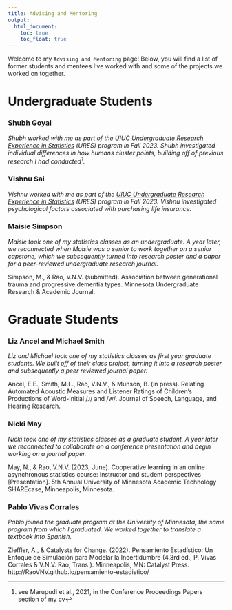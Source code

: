 ```yaml
---
title: Advising and Mentoring
output: 
  html_document:
    toc: true
    toc_float: true
---
```


Welcome to my `Advising and Mentoring` page! Below, you will find a list of former students and mentees I've worked with and some of the projects we worked on together.

# Undergraduate Students

### Shubh Goyal

*Shubh worked with me as part of the [UIUC Undergraduate Research Experience in Statistics](https://stat.illinois.edu/research/undergraduate-research) (URES) program in Fall 2023. Shubh investigated individual differences in how humans cluster points, building off of previous research I had conducted^[see Marupudi et al., 2021, in the Conference Proceedings Papers section of my cv].* 

### Vishnu Sai

*Vishnu worked with me as part of the [UIUC Undergraduate Research Experience in Statistics](https://stat.illinois.edu/research/undergraduate-research) (URES) program in Fall 2023. Vishnu investigated psychological factors associated with purchasing life insurance.*

### Maisie Simpson 

*Maisie took one of my statistics classes as an undergraduate. A year later, we reconnected when Maisie was a senior to work together on a senior capstone, which we subsequently turned into research poster and a paper for a peer-reviewed undergraduate research journal.*

Simpson, M., & Rao, V.N.V. (submitted). Association between generational trauma and progressive dementia types. Minnesota Undergraduate Research & Academic Journal. 

# Graduate Students

### Liz Ancel and Michael Smith

*Liz and Michael took one of my statistics classes as first year graduate students. We built off of their class project, turning it into a research poster and subsequently a peer reviewed journal paper.*

Ancel, E.E., Smith, M.L., Rao, V.N.V., & Munson, B. (in press). Relating Automated Acoustic Measures and Listener Ratings of Children’s Productions of Word-Initial /ɹ/ and /w/. Journal of Speech, Language, and Hearing Research. 

### Nicki May

*Nicki took one of my statistics classes as a graduate student. A year later we reconnected to collaborate on a conference presentation and begin working on a journal paper.*

May, N., & Rao, V.N.V. (2023, June). Cooperative learning in an online asynchronous statistics course: Instructor and student perspectives [Presentation]. 5th Annual University of Minnesota Academic Technology SHAREcase, Minneapolis, Minnesota. 

### Pablo Vivas Corrales

*Pablo joined the graduate program at the University of Minnesota, the same program from which I graduated. We worked together to translate a textbook into Spanish.*

Zieffler, A., & Catalysts for Change. (2022). Pensamiento Estadístico: Un Enfoque de Simulación para Modelar la Incertidumbre (4.3rd ed., P. Vivas Corrales & V.N.V. Rao, Trans.). Minneapolis, MN: Catalyst Press. http://RaoVNV.github.io/pensamiento-estadistico/ 
